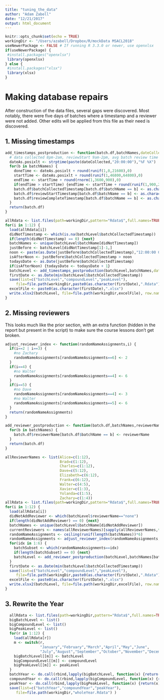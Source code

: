 ```yaml
---
title: "tuning_the_data"
author: "Adam Zabell"
date: "12/21/2017"
output: html_document
---
```


```r
knitr::opts_chunk$set(echo = TRUE)
workingDir <- "/Users/azabell/Dropbox/R/mockData MSACL2018"
useNewerPackage <- FALSE # If running R 3.3.0 or newer, use openxlsx
if(useNewerPackage) {
 #install.packages("openxlsx")
 library(openxlsx)
} else {
 #install.packages("xlsx")
 library(xlsx)
}
```

# Making database repairs 
After construction of the data files, several gaps were discovered. Most notably, there were five days of batches where a timestamp and a reviewer were not added. Other edits will be applied from this file as their need is discovered.

## 1. Missing timestamps
```r
add_timestamps_postproduction <- function(batch.df,batchNames,dateCollected="2017-01-01") {
  # data collected 8pm-2am, reviewStart 9am-2pm, avg batch review time is 1 hr
  dateAs.posixlt <- strptime(paste(dateCollected,"20:00:00"),"%F %X") 
  for(b in batchNames) {
    doneTime <- dateAs.posixlt + round(runif(1,0,21600),0)
    startTime <- dateAs.posixlt + round(runif(1,46800,64800),0)
    endTime <- startTime + round(rnorm(1,3600,900),0)
    if(endTime > startTime) {endTime <- startTime + round(runif(1,900,2700),0)}
    batch.df$batchCollectedTimestamp[batch.df$batchName == b] <- as.character(doneTime)
    batch.df$reviewStartTimestamp[batch.df$batchName == b] <- as.character(startTime)
    batch.df$reviewCompleteTimestamp[batch.df$batchName == b] <- as.character(endTime)
  }
  return(batch.df)
}

allRdata <- list.files(path=workingDir,pattern="Rdata$",full.names=TRUE)
for(i in 1:12) {
  load(allRdata[i])
  didNotTimestamp <- which(is.na(batchLevel$batchCollectedTimestamp))
  if(length(didNotTimestamp) == 0) {next}
  batchNames <- unique(batchLevel$batchName[didNotTimestamp])
  justBefore <- batchLevel[didNotTimestamp[1]-1,]
  noon <- paste(as.Date(justBefore$batchCollectedTimestamp),"12:00:00 GMT")
  isAfterNoon <- justBefore$batchCollectedTimestamp > noon
  todaysDate <- as.Date(justBefore$batchCollectedTimestamp)
  if(isAfterNoon) {todaysDate <- todaysDate + 1}
  batchLevel <- add_timestamps_postproduction(batchLevel,batchNames,dateCollected=as.character(todaysDate))
  firstDate <- as.Date(min(batchLevel$batchCollectedTimestamp))
  save(list=c("batchLevel","compoundLevel","peakLevel"),
     file=file.path(workingDir,paste0(as.character(firstDate),".Rdata")) )
  excelFile <- paste0(as.character(firstDate),".xlsx")
  write.xlsx2(batchLevel, file=file.path(workingDir,excelFile), row.names=FALSE )
}
```

## 2. Missing reviewers
This looks much like the prior section, with an extra function (hidden in the report but present in the script) to make sure the course lessons don't get broken.
```r
adjust_reviewer_index <- function(randomNameAssignments,i) {
  if(i==2 | i==3) {
    #no Zachary
    randomNameAssignments[randomNameAssignments==6] <- 2
  }
  if(i==4) {
    #no Walter
    randomNameAssignments[randomNameAssignments==4] <- 6
  }
  if(i==5) {
    #no Dave
    randomNameAssignments[randomNameAssignments==4] <- 3
    #no Walter
    randomNameAssignments[randomNameAssignments==5] <- 6
  }
  return(randomNameAssignments)
}
```
```r
add_reviewer_postproduction <- function(batch.df,batchNames,reviewerName) {
  for(b in batchNames) {
    batch.df$reviewerName[batch.df$batchName == b] <- reviewerName
  }
  return(batch.df)
}

allReviewerNames <- list(Alice=c(1:12),
                         Brad=c(1:12),
                         Charles=c(1:12),
                         Dave=c(5:12),
                         Elizabeth=c(6:12),
                         Frank=c(6:12),
                         Walter=c(4:5),
                         Xavier=c(1:3),
                         Yolanda=c(1:5),
                         Zachary=c(1:4))
allRdata <- list.files(path=workingDir,pattern="Rdata$",full.names=TRUE)
for(i in 1:12) {
  load(allRdata[i])
  didNotAddReviewer <- which(batchLevel$reviewerName=="none")
  if(length(didNotAddReviewer) == 0) {next}
  batchNames <- unique(batchLevel$batchName[didNotAddReviewer])
  currentReviewers <- names(allReviewerNames)[sapply(allReviewerNames,function(x){i%in%x})]
  randomNameAssignments <- ceiling(runif(length(batchNames))*6)
  randomNameAssignments <- adjust_reviewer_index(randomNameAssignments,i)
  for(idx in 1:6) {
    batchSubset <- which(randomNameAssignments==idx)
    if(length(batchSubset) == 0) {next}
    batchLevel <- add_reviewer_postproduction(batchLevel,batchNames[batchSubset],currentReviewers[idx]) 
  }
  firstDate <- as.Date(min(batchLevel$batchCollectedTimestamp))
  save(list=c("batchLevel","compoundLevel","peakLevel"),
     file=file.path(workingDir,paste0(as.character(firstDate),".Rdata")) )
  excelFile <- paste0(as.character(firstDate),".xlsx")
  write.xlsx2(batchLevel, file=file.path(workingDir,excelFile), row.names=FALSE )
}
```

## 3. Rewrite the Year
```r
  allRdata <- list.files(path=workingDir,pattern="Rdata$",full.names=TRUE)
  bigBatchLevel <- list()
  bigCompoundLevel <- list()
  bigPeakLevel <- list()
  for(r in 1:12) {
    load(allRdata[r])
    m <- switch(r,
                "January","February","March","April","May","June",
                "July","August","September","October","November","December")
    bigBatchLevel[[m]] <- batchLevel
    bigCompoundLevel[[m]] <- compoundLevel
    bigPeakLevel[[m]] <- peakLevel
  }
  batchYear <- do.call(rbind,lapply(bigBatchLevel, function(x) {return(x)}))
  compoundYear <- do.call(rbind,lapply(bigCompoundLevel, function(x) {return(x)}))
  peakYear <- do.call(rbind,lapply(bigPeakLevel, function(x) {return(x)}))
  save(list=c("batchYear","compoundYear","peakYear"),
     file=file.path(workingDir,"wholeYear.Rdata") )
```